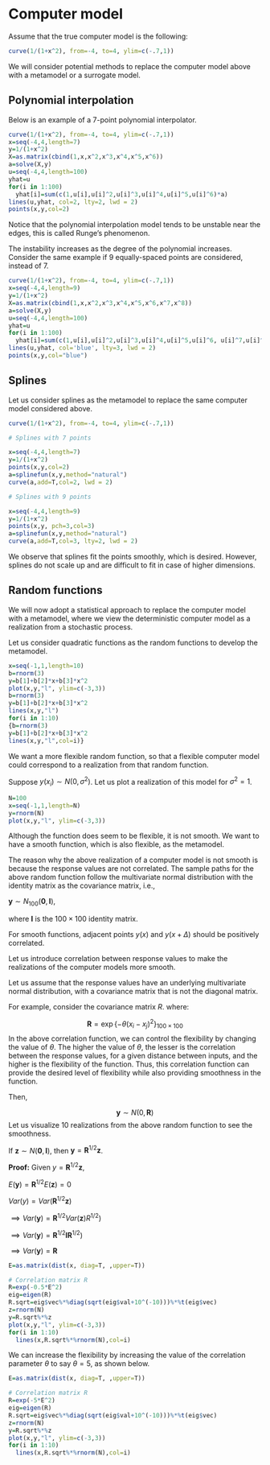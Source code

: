 # Computer model

Assume that the true computer model is the following:

```r
curve(1/(1+x^2), from=-4, to=4, ylim=c(-.7,1))
```

We will consider potential methods to replace the computer model above with a metamodel or a surrogate model.

## Polynomial interpolation

Below is an example of a $7$-point polynomial interpolator.

```r
curve(1/(1+x^2), from=-4, to=4, ylim=c(-.7,1))
x=seq(-4,4,length=7)
y=1/(1+x^2)
X=as.matrix(cbind(1,x,x^2,x^3,x^4,x^5,x^6))
a=solve(X,y)
u=seq(-4,4,length=100)
yhat=u
for(i in 1:100)
  yhat[i]=sum(c(1,u[i],u[i]^2,u[i]^3,u[i]^4,u[i]^5,u[i]^6)*a)
lines(u,yhat, col=2, lty=2, lwd = 2)
points(x,y,col=2)
```

Notice that the polynomial interpolation model tends to be unstable near the edges, this is called Runge's phenomenon.

The instability increases as the degree of the polynomial increases. Consider the same example if 9 equally-spaced points are considered, instead of 7.

```r
curve(1/(1+x^2), from=-4, to=4, ylim=c(-.7,1))
x=seq(-4,4,length=9)
y=1/(1+x^2)
X=as.matrix(cbind(1,x,x^2,x^3,x^4,x^5,x^6,x^7,x^8))
a=solve(X,y)
u=seq(-4,4,length=100)
yhat=u
for(i in 1:100)
  yhat[i]=sum(c(1,u[i],u[i]^2,u[i]^3,u[i]^4,u[i]^5,u[i]^6, u[i]^7,u[i]^8)*a)
lines(u,yhat, col='blue', lty=3, lwd = 2)
points(x,y,col="blue")
```

## Splines

Let us consider splines as the metamodel to replace the same computer model considered above.

```r
curve(1/(1+x^2), from=-4, to=4, ylim=c(-.7,1))

# Splines with 7 points

x=seq(-4,4,length=7)
y=1/(1+x^2)
points(x,y,col=2)
a=splinefun(x,y,method="natural")
curve(a,add=T,col=2, lwd = 2)

# Splines with 9 points

x=seq(-4,4,length=9)
y=1/(1+x^2)
points(x,y, pch=3,col=3)
a=splinefun(x,y,method="natural")
curve(a,add=T,col=3, lty=2, lwd = 2)
```

We observe that splines fit the points smoothly, which is desired. However, splines do not scale up and are difficult to fit in case of higher dimensions.


## Random functions

We will now adopt a statistical approach to replace the computer model with a metamodel, where we view the deterministic computer model as a realization from a stochastic process.

Let us consider quadratic functions as the random functions to develop the metamodel.

```r
x=seq(-1,1,length=10)
b=rnorm(3)
y=b[1]+b[2]*x+b[3]*x^2
plot(x,y,"l", ylim=c(-3,3))
b=rnorm(3)
y=b[1]+b[2]*x+b[3]*x^2
lines(x,y,"l")
for(i in 1:10)
{b=rnorm(3)
y=b[1]+b[2]*x+b[3]*x^2
lines(x,y,"l",col=i)}
```

We want a more flexible random function, so that a flexible computer model could correspond to a realization from that random function.

Suppose $y(x_i) \sim N(0, \sigma^2)$. Let us plot a realization of this model for $\sigma^2 = 1$.

```r
N=100
x=seq(-1,1,length=N)
y=rnorm(N)
plot(x,y,"l", ylim=c(-3,3))
```

Although the function does seem to be flexible, it is not smooth. We want to have a smooth function, which is also flexible, as the metamodel.

The reason why the above realization of a computer model is not smooth is because the response values are not correlated. The sample paths for the above random function follow the multivariate normal distribution with the identity matrix as the covariance matrix, i.e.,

$\textbf{y} \sim N_{100}(\textbf{0}, \textbf{I})$, 

where $\textbf{I}$ is the $100 \times 100$ identity matrix. 

For smooth functions, adjacent points $y(x)$ and $y(x + \Delta)$ should be positively correlated.

Let us introduce correlation between response values to make the realizations of the computer models more smooth.

Let us assume that the response values have an underlying multivariate normal distribution, with a covariance matrix that is not the diagonal matrix.

For example, consider the covariance matrix $R$. where:

$$\textbf{R} = \exp\{-\theta(x_i-x_j)^2\}_{100 \times 100}$$
In the above correlation function, we can control the flexibility by changing the value of $\theta$. The higher the value of $\theta$, the lesser is the correlation between the response values, for a given distance between inputs, and the higher is the flexibility of the function. Thus, this correlation function can provide the desired level of flexibility while also providing smoothness in the function. 

Then, 

$$\textbf{y} \sim N(0, \textbf{R})$$
Let us visualize 10 realizations from the above random function to see the smoothness.

If $\textbf{z} \sim N(\textbf{0}, \textbf{I})$, then $\textbf{y} = \textbf{R}^{1/2}\textbf{z}$.

**Proof:**
Given $y = \textbf{R}^{1/2}\textbf{z}$,

$E(\textbf{y}) = \textbf{R}^{1/2}E(\textbf{z}) = 0$

$Var(y) = Var(\textbf{R}^{1/2}\textbf{z})$

$\implies Var(\textbf{y}) = \textbf{R}^{1/2}Var(\textbf{z})R^{1/2})$

$\implies Var(\textbf{y}) = \textbf{R}^{1/2}\textbf{I}\textbf{R}^{1/2})$

$\implies Var(\textbf{y}) = \textbf{R}$

```r
E=as.matrix(dist(x, diag=T, ,upper=T))

# Correlation matrix R
R=exp(-0.5*E^2)
eig=eigen(R)
R.sqrt=eig$vec%*%diag(sqrt(eig$val+10^(-10)))%*%t(eig$vec)
z=rnorm(N)
y=R.sqrt%*%z
plot(x,y,"l", ylim=c(-3,3))
for(i in 1:10)
  lines(x,R.sqrt%*%rnorm(N),col=i)
```

We can increase the flexibility by increasing the value of the correlation parameter $\theta$ to say $\theta = 5$, as shown below.

```r
E=as.matrix(dist(x, diag=T, ,upper=T))

# Correlation matrix R
R=exp(-5*E^2)
eig=eigen(R)
R.sqrt=eig$vec%*%diag(sqrt(eig$val+10^(-10)))%*%t(eig$vec)
z=rnorm(N)
y=R.sqrt%*%z
plot(x,y,"l", ylim=c(-3,3))
for(i in 1:10)
  lines(x,R.sqrt%*%rnorm(N),col=i)
```


